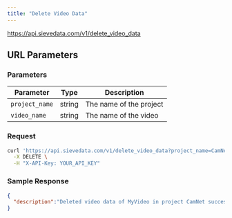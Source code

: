 ```yaml
---
title: "Delete Video Data"
---
```



<Request method="POST">https://api.sievedata.com/v1/delete_video_data</Request>

## URL Parameters

### Parameters

| Parameter | Type | Description |
| ---- | ----- | ---- |
| `project_name` | string | The name of the project |
| `video_name` | string | The name of the video |

### Request

```bash Terminal
curl 'https://api.sievedata.com/v1/delete_video_data?project_name=CamNet&video_name=MyVideo' \
  -X DELETE \
  -H "X-API-Key: YOUR_API_KEY"
```

### Sample Response

```json
{
  "description":"Deleted video data of MyVideo in project CamNet successfully.",
}
```